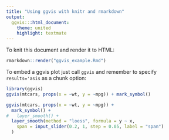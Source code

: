 ```yaml
---
title: "Using ggvis with knitr and rmarkdown"
output:
  ggvis:::html_document:
    theme: united
    highlight: textmate
---
```


To knit this document and render it to HTML:

```r
rmarkdown::render("ggvis_example.Rmd")
```

To embed a ggvis plot just call `ggvis` and remember to specify `results='asis` as a chunk option:

```r
library(ggvis)
ggvis(mtcars, props(x = ~wt, y = ~mpg)) + mark_symbol()
```


```r
ggvis(mtcars, props(x = ~wt, y = ~mpg)) +
  mark_symbol() +
#   layer_smooth() +
  layer_smooth(method = "loess", formula = y ~ x,
    span = input_slider(0.2, 1, step = 0.05, label = "span")
  )
```
